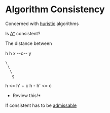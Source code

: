= Algorithm Consistency =

Concerned with [[huristic]] algorithms

Is [[A*]] consistent?

The distance between 

h       h
x --c-- y
 \
  \
   \
    g



h      <= h' + c
h - h' <= c




*Review this!*

If consistent has to be [[admissable]]

